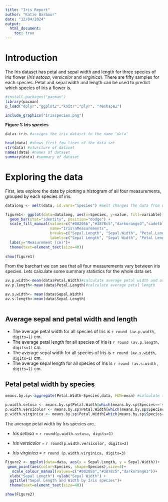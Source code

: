 ---
title: "Iris Report"
author: "Katie Barbour"
date: "12/04/2024"
output: 
  html_document:
    toc: true
---


# Introduction  

The Iris dataset has petal and sepal width and length for three species of Iris flower (*Iris setosa*, *versicolor* and *virginica*). There are fifty samples for each species. Petal and sepal width and length can be used to predict which species of Iris a flower is. 

```{r chunk 1, include=TRUE, message=FALSE, echo=FALSE, warning=FALSE}

#install.packages("pacman")
library(pacman)
p_load("dplyr","ggplot2","knitr","plyr", "reshape2")

include_graphics("Irisspecies.png")

```
  

**Figure 1: Iris species** 

```{r chunk 2, include=FALSE, message=FALSE, echo=FALSE, warning=FALSE}

data<-iris #assigns the iris dataset to the name 'data' 

head(data) #shows first few lines of the data set
str(data) #sturcture of dataset
names(data) #names of dataset
summary(data) #summary of dataset
```

# Exploring the data

First, lets explore the data by plotting a histogram of all four measurements, grouped by each species of iris. 

```{r chunk 3, message=FALSE, echo=FALSE, warning=FALSE, fig.width=14, fig.height=10, fig.cap="Petal and sepal length and width in cm by Iris species"}

datalong <- melt(data, id.vars="Species") #melt changes the data from wide to long format using 

figure1<- ggplot(data=datalong, aes(x=Species, y=value, fill=variable))+
  geom_bar(stat="identity", position="dodge") +
  scale_fill_manual(values=c("#00205b","#3878c5","darkorange3","cadetblue3"),
                    name="Iris\nMeasurements",
                    breaks=c("Sepal.Length", "Sepal.Width", "Petal.Length", "Petal.Width"),
                    labels=c("Sepal Length", "Sepal Width", "Petal Length", "Petal Width"))+
  labs(y="Measurement (cm)")+
  theme(text=element_text(size=40))
   
show(figure1)
```

From the barchart we can see that all four measurements vary between iris species. Lets calculate some summary statistics for the whole data set. 

```{r chunk 4, include=FALSE}

av.p.width<-mean(data$Petal.Width)#calculate average petal width and assign to name 
av.p.length<-mean(data$Petal.Length)#calculate average petal length

av.s.width<- mean(data$Sepal.Width)
av.s.length<-mean(data$Sepal.Length)
  
```


## Average sepal and petal width and length  

* The average petal width for all species of Iris is `r round (av.p.width, digits=1)` cm.
* The average petal length for all species of Iris is `r round (av.p.length, digits=1)` cm.
* The average sepal width for all species of Iris is `r round (av.s.width, digits=1)` cm.
* The average sepal length for all species of Iris is `r round (av.s.width, digits=1)` cm.

## Petal petal width by species


```{r chunk 5, include=FALSE}

means.by.sp<-aggregate(Petal.Width~Species,data, FUN=mean) #calculate the average petal width for each species 

p.width.setosa <- means.by.sp$Petal.Width[which(means.by.sp$Species=='setosa',)]
p.width.versicolor <- means.by.sp$Petal.Width[which(means.by.sp$Species=='versicolor',)]
p.width.virginica <- means.by.sp$Petal.Width[which(means.by.sp$Species=='virginica',)]
```

The average petal width by Iris species are..  

* *Iris setosa* = `r round(p.width.setosa, digits=1)`  

* *Iris versicolor* =  `r round(p.width.versicolor, digits=2)`

* *Iris virginica* =  `r round (p.width.virginica, digits=3)`



```{r chunk 6, message=FALSE, echo=FALSE, fig.width=14, fig.height=10, fig.cap="Sepal length and Sepal width in cm by Iris species"}
 
Figure2 <- ggplot(data=data, aes(x = Sepal.Length, y = Sepal.Width))+
 geom_point(aes(color=Species, shape=Species),size=4)+
   scale_colour_manual(values=c("#00205b","#3878c5","darkorange3"))+
  xlab("Sepal Length") +ylab("Sepal Width") +
  ggtitle("Sepal Length and Width by Iris species")+
  theme(text=element_text(size=40))

show(Figure2)

```



